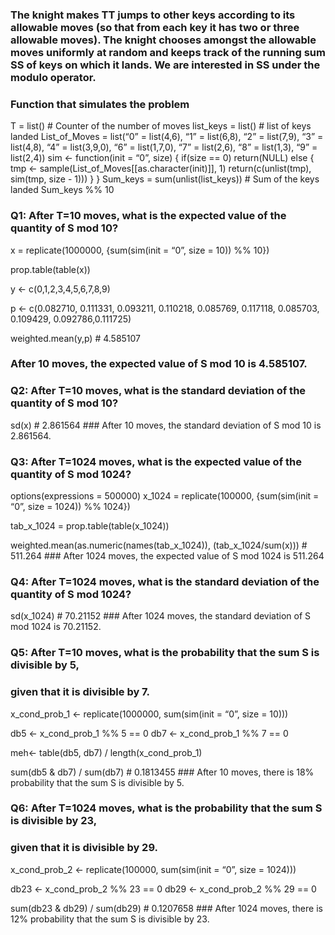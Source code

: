 ### The knight makes TT jumps to other keys according to its allowable moves (so that from each key it has two or three allowable moves). The knight chooses amongst the allowable moves uniformly at random and keeps track of the running sum SS of keys on which it lands. We are interested in SS under the modulo operator.

### Function that simulates the problem
T = list() # Counter of the number of moves
list_keys = list() # list of keys landed
List_of_Moves = list("0" = list(4,6), "1" = list(6,8), "2" = list(7,9), 
                     "3" = list(4,8), "4" = list(3,9,0), "6" = list(1,7,0), 
                     "7" = list(2,6), "8" = list(1,3), "9" = list(2,4))
sim <- function(init = "0", size) {
  if(size == 0) return(NULL)
  else {
    tmp <- sample(List_of_Moves[[as.character(init)]], 1)
    return(c(unlist(tmp), sim(tmp, size - 1)))
  }
}
Sum_keys = sum(unlist(list_keys))      # Sum of the keys landed
Sum_keys %% 10

### Q1: After T=10 moves, what is the expected value of the quantity of S mod 10?
x = replicate(1000000, {sum(sim(init = "0", size = 10)) %% 10})

prop.table(table(x))

y <- c(0,1,2,3,4,5,6,7,8,9)

p <- c(0.082710, 0.111331, 0.093211, 0.110218, 0.085769, 0.117118, 
       0.085703, 0.109429, 0.092786,0.111725)

weighted.mean(y,p) # 4.585107

### After 10 moves, the expected value of S mod 10 is 4.585107.


### Q2: After T=10 moves, what is the standard deviation of the quantity of S mod 10?
sd(x) # 2.861564
### After 10 moves, the standard deviation of S mod 10 is 2.861564.


### Q3: After T=1024 moves, what is the expected value of the quantity of S mod 1024?
options(expressions = 500000)
x_1024 = replicate(100000, {sum(sim(init = "0", size = 1024)) %% 1024})

tab_x_1024 = prop.table(table(x_1024))

weighted.mean(as.numeric(names(tab_x_1024)), (tab_x_1024/sum(x))) # 511.264
### After 1024 moves, the expected value of S mod 1024 is 511.264


### Q4: After T=1024 moves, what is the standard deviation of the quantity of S mod 1024?
sd(x_1024) # 70.21152
### After 1024 moves, the standard deviation of S mod 1024 is 70.21152.


### Q5: After T=10 moves, what is the probability that the sum S is divisible by 5, 
### given that it is divisible by 7.
x_cond_prob_1 <- replicate(1000000, sum(sim(init = "0", size = 10)))

db5 <- x_cond_prob_1 %% 5 == 0
db7 <- x_cond_prob_1 %% 7 == 0

meh<- table(db5, db7) / length(x_cond_prob_1)

sum(db5 & db7) / sum(db7) # 0.1813455
### After 10 moves, there is 18% probability that the sum S is divisible by 5.


### Q6: After T=1024 moves, what is the probability that the sum S is divisible by 23, 
### given that it is divisible by 29.
x_cond_prob_2 <- replicate(100000, sum(sim(init = "0", size = 1024)))

db23 <- x_cond_prob_2 %% 23 == 0
db29 <- x_cond_prob_2 %% 29 == 0

sum(db23 & db29) / sum(db29) # 0.1207658
### After 1024 moves, there is 12% probability that the sum S is divisible by 23.


